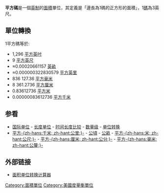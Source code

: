 '''平方碼'''是一個[[英制|英制]]的[[面積|面積]]單位，其定義是「邊長為1碼的正方形的面積」，1[[碼|碼]]為3英尺。

==單位轉換==
1平方碼等於:
* 1,296 [[平方英吋|平方英吋]]
* 9 [[平方英尺|平方英尺]]
* ≈0.00020661157 [[英畝|英畝]]
* ≈0.000000322830579 [[平方英里|平方英里]]
* 836 127.36 [[平方毫米|平方毫米]]
* 8 361.2736 [[平方厘米|平方厘米]]
* 0.83612736 [[平方米|平方米]]
* 0.00000083612736 [[平方千米|平方千米]]

==参看==
* [[国际单位|国际单位]] - [[长度单位|长度单位]] - [[时间长度比较|时间长度比较]] - [[数量级|数量级]] - [[单位转换|单位转换]]
* [[平方千米|平方-{zh-hans:千米; zh-hant:公里;}-]] - [[公頃|公頃]] - [[公畝|公畝]] - [[平方米|平方-{zh-hans:米; zh-hant:公尺;}-]] - [[平方厘米|平方-{zh-hans:厘米; zh-hant:公分;}-]] - [[平方毫米|平方-{zh-hans:毫米; zh-hant:公釐;}-]]

{{面積單位}}

== 外部链接 ==
*[https://web.archive.org/web/20030409073955/http://www.sjz.net.cn/bangbsh/htm/dulian/area.htm 面积单位转换计算器]

[[Category:面積單位|Category:面積單位]]
[[Category:美國度量衡單位|Category:美國度量衡單位]]